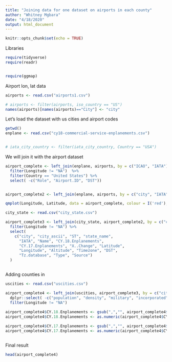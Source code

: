 ```yaml
---
title: "Joining data for one dataset on airports in each county"
author: "Whitney Mgbara"
date: "4/18/2020"
output: html_document
---
```


```r
knitr::opts_chunk$set(echo = TRUE)
```



Libraries
```r
require(tidyverse)
require(readr)


require(ggmap)
```


Airport lon, lat data
```r

airports <- read.csv("airports1.csv")

# airports <- filter(airports, iso_country == "US")
names(airports)[names(airports)=="City"] <- "city"


```



Let's load the dataset with us cities and airport codes
```r

getwd()
enplane <- read.csv("cy18-commercial-service-enplanements.csv")


# iata_city_country <- filter(iata_city_country, Country == "USA")


```



We will join it with the airport dataset
```r

airport_complete <- left_join(enplane, airports, by = c("ICAO", "IATA")) %>%
  filter(Longitude != "NA")  %>%
  filter(Country == "United States") %>%
  select( -c("Role", "Airport.ID", "DST"))


airport_complete2 <- left_join(enplane, airports, by = c("city", "IATA")) 


```


```r

qmplot(Longitude, Latitude, data = airport_complete, colour = I('red'), size = I(1), darken = .3)

```




```r

city_state <- read.csv("city_state.csv")

airport_complete3 <- left_join(city_state, airport_complete2, by = c("city", "ST")) %>%
  filter(Longitude != "NA") %>%
  select(
    c("city", "city_ascii", "ST", "state_name",
      "IATA", "Name", "CY.18.Enplanements",
      "CY.17.Enplanements", "X..Change", "Latitude", 
      "Longitude", "Altitude", "Timezone", "DST",
      "Tz.database", "Type", "Source")
  )



```




Adding counties in
```r

uscities <- read.csv("uscities.csv")

airport_complete4 <- left_join(uscities, airport_complete3, by = c("city","city_ascii", "state_name", "ST")) %>%
  dplyr::select( -c("population", "density", "military", "incorporated", "ranking", "id") ) %>%
  filter(Longitude != "NA")
  
airport_complete4$CY.18.Enplanements <- gsub(",","", airport_complete4$CY.18.Enplanements)
airport_complete4$CY.18.Enplanements <- as.numeric(airport_complete4$CY.18.Enplanements)

airport_complete4$CY.17.Enplanements <- gsub(",","", airport_complete4$CY.17.Enplanements)
airport_complete4$CY.17.Enplanements <- as.numeric(airport_complete4$CY.17.Enplanements)



```



Final result
```r
head(airport_complete4)
```


